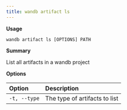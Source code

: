 ---
title: wandb artifact ls
---

**Usage**

`wandb artifact ls [OPTIONS] PATH`

**Summary**

List all artifacts in a wandb project


**Options**

| **Option** | **Description** |
| :--- | :--- |
| `-t, --type` | The type of artifacts to list |



